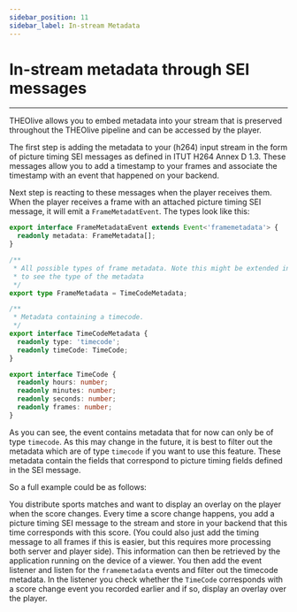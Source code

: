 ```yaml
---
sidebar_position: 11
sidebar_label: In-stream Metadata
---
```


# In-stream metadata through SEI messages

---

THEOlive allows you to embed metadata into your stream that is preserved throughout the THEOlive pipeline and can be accessed by the player.

The first step is adding the metadata to your (h264) input stream in the form of picture timing SEI messages as defined in ITUT H264 Annex D 1.3. These messages allow you to add a timestamp to your frames and associate the timestamp with an event that happened on your backend.

Next step is reacting to these messages when the player receives them. When the player receives a frame with an attached picture timing SEI message, it will emit a `FrameMetadatEvent`. The types look like this:

```typescript typescript
export interface FrameMetadataEvent extends Event<'framemetadata'> {
  readonly metadata: FrameMetadata[];
}

/**
 * All possible types of frame metadata. Note this might be extended in the future so explicitely check the type field
 * to see the type of the metadata
 */
export type FrameMetadata = TimeCodeMetadata;

/**
 * Metadata containing a timecode.
 */
export interface TimeCodeMetadata {
  readonly type: 'timecode';
  readonly timeCode: TimeCode;
}

export interface TimeCode {
  readonly hours: number;
  readonly minutes: number;
  readonly seconds: number;
  readonly frames: number;
}
```

As you can see, the event contains metadata that for now can only be of type `timecode`. As this may change in the future, it is best to filter out the metadata which are of type `timecode` if you want to use this feature. These metadata contain the fields that correspond to picture timing fields defined in the SEI message.

So a full example could be as follows:

You distribute sports matches and want to display an overlay on the player when the score changes. Every time a score change happens, you add a picture timing SEI message to the stream and store in your backend that this time corresponds with this score. (You could also just add the timing message to all frames if this is easier, but this requires more processing both server and player side). This information can then be retrieved by the application running on the device of a viewer. You then add the event listener and listen for the `framemetadata` events and filter out the timecode metadata. In the listener you check whether the `TimeCode` corresponds with a score change event you recorded earlier and if so, display an overlay over the player.
